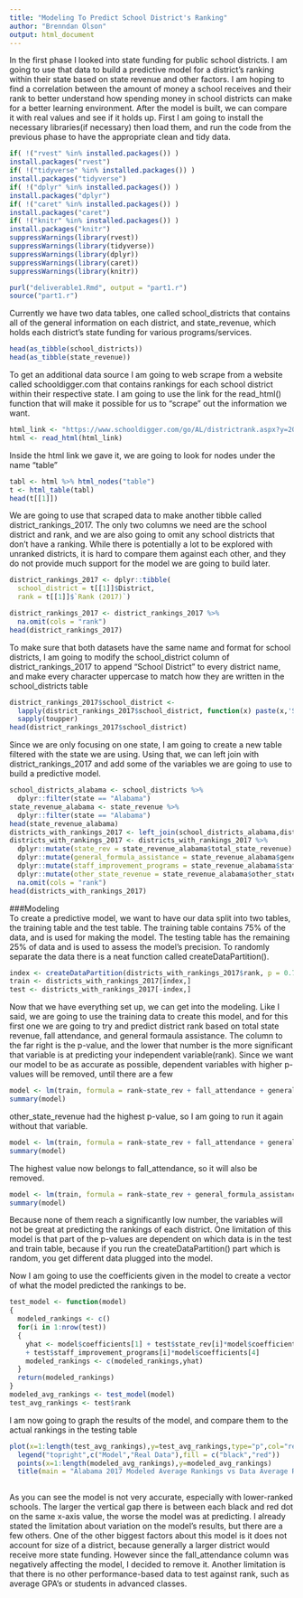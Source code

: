 ```yaml
---
title: "Modeling To Predict School District's Ranking"
author: "Brenndan Olson"
output: html_document
---
```

In the first phase I looked into state funding for public school districts. I am going to use that data to build a predictive model for a district's ranking within their state based on state revenue and other factors. I am hoping to find a correlation between the amount of money a school receives and their rank to better understand how spending money in school districts can make for a better learning environment. After the model is built, we can compare it with real values and see if it holds up. First I am going to install the necessary libraries(if necessary) then load them, and run the code from the previous phase to have the appropriate clean and tidy data. 
```r
if( !("rvest" %in% installed.packages()) )
install.packages("rvest")
if( !("tidyverse" %in% installed.packages()) )
install.packages("tidyverse")
if( !("dplyr" %in% installed.packages()) )
install.packages("dplyr")
if( !("caret" %in% installed.packages()) )
install.packages("caret")
if( !("knitr" %in% installed.packages()) )
install.packages("knitr")
suppressWarnings(library(rvest))
suppressWarnings(library(tidyverse))
suppressWarnings(library(dplyr))
suppressWarnings(library(caret))
suppressWarnings(library(knitr))
```

```r
purl("deliverable1.Rmd", output = "part1.r")
source("part1.r")
```
Currently we have two data tables, one called school_districts that contains all of the general information on each district, and state_revenue, which holds each district's state funding for various programs/services.
```r
head(as_tibble(school_districts))
head(as_tibble(state_revenue))
```
To get an additional data source I am going to web scrape from a website called schooldigger.com that contains rankings for each school district within their respective state. I am going to use the link for the read_html() function that will make it possible for us to "scrape" out the information we want.
```r
html_link <- "https://www.schooldigger.com/go/AL/districtrank.aspx?y=2018" 
html <- read_html(html_link)
```
Inside the html link we gave it, we are going to look for nodes under the name "table"
```r
tabl <- html %>% html_nodes("table")
t <- html_table(tabl)
head(t[[1]])
```
We are going to use that scraped data to make another tibble called district_rankings_2017. The only two columns we need are the school district and rank, and we are also going to omit any school districts that don't have a ranking. While there is potentially a lot to be explored with unranked districts, it is hard to compare them against each other, and they do not provide much support for the model we are going to build later.
```r
district_rankings_2017 <- dplyr::tibble(
  school_district = t[[1]]$District,
  rank = t[[1]]$`Rank (2017)`)

district_rankings_2017 <- district_rankings_2017 %>%
  na.omit(cols = "rank")
head(district_rankings_2017)
```
To make sure that both datasets have the same name and format for school districts, I am going to modify the school_district column of district_rankings_2017 to append "School District" to every district name, and make every character uppercase to match how they are written in the school_districts table
```r
district_rankings_2017$school_district <- 
  lapply(district_rankings_2017$school_district, function(x) paste(x,'School District')) %>%
  sapply(toupper)
head(district_rankings_2017$school_district)
```
Since we are only focusing on one state, I am going to create a new table filtered with the state we are using. Using that, we can left join with district_rankings_2017 and add some of the variables we are going to use to build a predictive model.
```r
school_districts_alabama <- school_districts %>%
  dplyr::filter(state == "Alabama")
state_revenue_alabama <- state_revenue %>%
  dplyr::filter(state == "Alabama")
head(state_revenue_alabama)
districts_with_rankings_2017 <- left_join(school_districts_alabama,district_rankings_2017, by = "school_district") 
districts_with_rankings_2017 <- districts_with_rankings_2017 %>%
  dplyr::mutate(state_rev = state_revenue_alabama$total_state_revenue) %>%
  dplyr::mutate(general_formula_assistance = state_revenue_alabama$general_formula_assistance) %>%
  dplyr::mutate(staff_improvement_programs = state_revenue_alabama$staff_improvement_programs) %>%
  dplyr::mutate(other_state_revenue = state_revenue_alabama$other_state_revenue) %>%
  na.omit(cols = "rank")
head(districts_with_rankings_2017)
```
###Modeling   
To create a predictive model, we want to have our data split into two tables, the training table and the test table. The training table contains 75% of the data, and is used for making the model. The testing table has the remaining 25% of data and is used to assess the model's precision. To randomly separate the data there is a neat function called createDataPartition().
```r
index <- createDataPartition(districts_with_rankings_2017$rank, p = 0.75, list = FALSE)
train <- districts_with_rankings_2017[index,]
test <- districts_with_rankings_2017[-index,]
```
Now that we have everything set up, we can get into the modeling. Like I said, we are going to use the training data to create this model, and for this first one we are going to try and predict district rank based on total state revenue, fall attendance, and general formaula assistance. The column to the far right is the p-value, and the lower that number is the more significant that variable is at predicting your independent variable(rank). Since we want our model to be as accurate as possible, dependent variables with higher p-values will be removed, until there are a few
```r
model <- lm(train, formula = rank~state_rev + fall_attendance + general_formula_assistance + staff_improvement_programs + other_state_revenue)
summary(model)
```
other_state_revenue had the highest p-value, so I am going to run it again without that variable.
```r
model <- lm(train, formula = rank~state_rev + fall_attendance + general_formula_assistance + staff_improvement_programs)
summary(model)
```
The highest value now belongs to fall_attendance, so it will also be removed.
```r
model <- lm(train, formula = rank~state_rev + general_formula_assistance + staff_improvement_programs)
summary(model)
```
Because none of them reach a significantly low number, the variables will not be great at predicting the rankings of each district. One limitation of this model is that part of the p-values are dependent on which data is in the test and train table, because if you run the createDataPartition() part which is random, you get different data plugged into the model.

Now I am going to use the coefficients given in the model to create a vector of what the model predicted the rankings to be.
```r
test_model <- function(model)
{
  modeled_rankings <- c()
  for(i in 1:nrow(test))
  {
    yhat <- model$coefficients[1] + test$state_rev[i]*model$coefficients[2] + test$general_formula_assistance[i]*model$coefficients[3]
    + test$staff_improvement_programs[i]*model$coefficients[4]
    modeled_rankings <- c(modeled_rankings,yhat)
  }
  return(modeled_rankings)
}
modeled_avg_rankings <- test_model(model)
test_avg_rankings <- test$rank
```
I am now going to graph the results of the model, and compare them to the actual rankings in the testing table
```r
plot(x=1:length(test_avg_rankings),y=test_avg_rankings,type="p",col="red", ylab = "District rank", xlab = "")
  legend("topright",c("Model","Real Data"),fill = c("black","red"))
  points(x=1:length(modeled_avg_rankings),y=modeled_avg_rankings)
  title(main = "Alabama 2017 Modeled Average Rankings vs Data Average Rankings")
  
```
  
  As you can see the model is not very accurate, especially with lower-ranked schools. The larger the vertical gap there is between each black and red dot on the same x-axis value, the worse the model was at predicting. I already stated the limitation about variation on the model's results, but there are a few others. One of the other biggest factors about this model is it does not account for size of a district, because generally a larger district would receive more state funding. However since the fall_attendance column was negatively affecting the model, I decided to remove it. Another limitation is that there is no other performance-based data to test against rank, such as average GPA's or students in advanced classes.